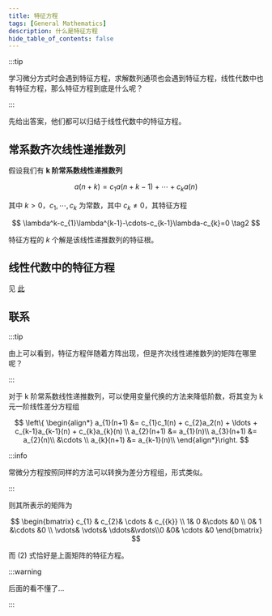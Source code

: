 ```yaml
---
title: 特征方程
tags: [General Mathematics]
description: 什么是特征方程
hide_table_of_contents: false
---
```


:::tip

学习微分方式时会遇到特征方程，求解数列通项也会遇到特征方程，线性代数中也有特征方程，那么特征方程到底是什么呢？

:::

先给出答案，他们都可以归结于线性代数中的特征方程。

## 常系数齐次线性递推数列

假设我们有 **k 阶常系数线性递推数列**

$$
a(n+k)=c_{1}a(n+k-1)+\cdots+c_{k}a(n) \tag{1}
$$

其中 $k>0$，$c_{1},\cdots,c_{k}$ 为常数，其中 $c_{k}\neq 0$，其特征方程

$$
\lambda^k-c_{1}\lambda^{k-1}-\cdots-c_{k-1}\lambda-c_{k}=0 \tag2
$$

特征方程的 $k$ 个解是该线性递推数列的特征根。

## 线性代数中的特征方程

见 [此](notes/数学/线性代数/eigenvalues_and_eigenvectors.mdx#定义)

##  联系

:::tip

由上可以看到，特征方程伴随着方阵出现，但是齐次线性递推数列的矩阵在哪里呢？

:::

对于 k 阶常系数线性递推数列，可以使用变量代换的方法来降低阶数，将其变为 k 元一阶线性差分方程组

$$
\left\{ 
\begin{align*} 
a_{1}(n+1) &= c_{1}c_1(n) + c_{2}a_2(n) + \ldots + c_{k-1}a_{k-1}(n) + c_{k}a_{k}(n) \\ a_{2}(n+1) &= a_{1}(n)\\
a_{3}(n+1) &= a_{2}(n)\\
&\cdots \\ 
a_{k}(n+1) &= a_{k-1}(n)\\
\end{align*}\right.
$$

:::info

常微分方程按照同样的方法可以转换为差分方程组，形式类似。

:::

则其所表示的矩阵为

$$
\begin{bmatrix} c_{1} & c_{2}& \cdots & c_{{k}} \\ 1& 0 &\cdots &0 \\ 0& 1 &\cdots &0 \\ \vdots& \vdots& \ddots&\vdots\\0 &0& \cdots &0 \end{bmatrix}
$$

而 $(2)$ 式恰好是上面矩阵的特征方程。

:::warning

后面的看不懂了…

:::
